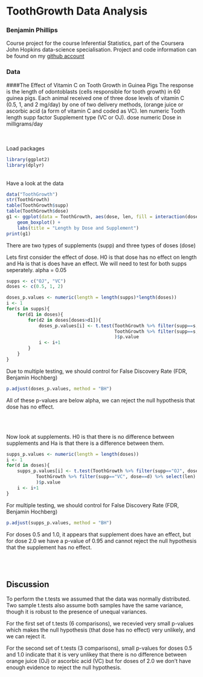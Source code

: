 
# ToothGrowth Data Analysis
### Benjamin Phillips
Course project for the course Inferential Statistics, part of the Coursera John Hopkins data-science specialisation.
Project and code information can be found on my [github account](https://github.com/BenjaminPhillips22/Statistical_Inference)


### Data
####The Effect of Vitamin C on Tooth Growth in Guinea Pigs
The response is the length of odontoblasts (cells responsible for tooth growth) in 60 guinea pigs. Each animal received one of three dose levels of vitamin C (0.5, 1, and 2 mg/day) by one of two delivery methods, (orange juice or ascorbic acid (a form of vitamin C and coded as VC).
	 len	 numeric	 Tooth length
	 supp	 factor	 Supplement type (VC or OJ).
	 dose	 numeric	 Dose in milligrams/day


<br>
<br>
Load packages
```r
library(ggplot2)
library(dplyr)
```

<br>
Have a look at the data
```r
data("ToothGrowth")
str(ToothGrowth)
table(ToothGrowth$supp)
table(ToothGrowth$dose)
g1 <- ggplot(data = ToothGrowth, aes(dose, len, fill = interaction(dose, supp))) +
    geom_boxplot() + 
    labs(title = "Length by Dose and Supplement")
print(g1)
```

There are two types of supplements (supp) and three types of doses (dose)

Lets first consider the effect of dose. H0 is that dose has no effect on length
and Ha is that is does have an effect. We will need to test for both supps seperately.
alpha = 0.05

```r
supps <- c("OJ", "VC")
doses <- c(0.5, 1, 2)

doses_p.values <- numeric(length = length(supps)*length(doses))
i <- 1
for(s in supps){
    for(d1 in doses){
        for(d2 in doses[doses>d1]){
            doses_p.values[i] <- t.test(ToothGrowth %>% filter(supp==s, dose==d1) %>% select(len),
                                        ToothGrowth %>% filter(supp==s, dose==d2) %>% select(len)
                                        )$p.value
            i <- i+1
        }
    }
}
```

Due to multiple testing, we should control for False Discovery Rate (FDR, Benjamin Hochberg)
```r
p.adjust(doses_p.values, method = "BH")
```

All of these p-values are below alpha, we can reject the null hypothesis that dose has no effect.

<br>
<br>

Now look at supplements. H0 is that there is no difference between supplements and Ha is that there is a difference between them.

```r
supps_p.values <- numeric(length = length(doses))
i <- 1
for(d in doses){
    supps_p.values[i] <- t.test(ToothGrowth %>% filter(supp=="OJ", dose==d) %>% select(len),
           ToothGrowth %>% filter(supp=="VC", dose==d) %>% select(len)
           )$p.value
    i <- i+1
}
```

For multiple testing, we should control for False Discovery Rate (FDR, Benjamin Hochberg)
```r
p.adjust(supps_p.values, method = "BH")
```

For doses 0.5 and 1.0, it appears that supplement does have an effect, but for dose 2.0 
we have a p-value of 0.95 and cannot reject the null hypothesis that the supplement has no effect.

<br>
<br>

## Discussion
To perform the t.tests we assumed that the data was normally distributed. Two sample t.tests also assume both samples have the same variance, though it is robust to the presence of unequal variances. 

For the first set of t.tests (6 comparisons), we recevied very small p-values which makes the null hypothesis (that dose has no effect) very unlikely, and we can reject it.

For the second set of t.tests (3 comparisons), small p-values for doses 0.5 and 1.0 indicate that it is very unlikey that there is no difference between orange juice (OJ) or ascorbic acid (VC) but for doses of 2.0 we don't have enough evidence to reject the null hypothesis.

<br>
<br>
<br>
<br>
<br>
<br>

